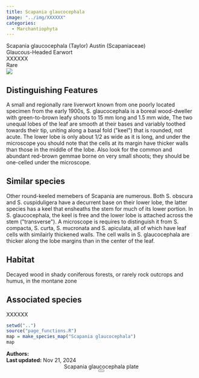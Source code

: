 ```yaml
---
title: Scapania glaucocephala
image: "../img/XXXXXX"
categories:
  - Marchantiophyta
---
```


<div class="info-panel">
 <div class="info-top">
  <div class="taxon-scientific"><span class="taxon-name">Scapania glaucocephala</span> <span class="taxon-authority">(Taylor) Austin</span> <span class="taxon-family">(Scapaniaceae)</span></div>
  <div class="taxon-common">Glaucous-Headed Earwort</div>
 </div>
 <div class="info-bottom">
  <div class="taxon-qnd">XXXXXX</div>
  <div class="taxon-abundance">Rare</div>
 </div>
</div>
<div class="imerss-content-frame">
 <div class="imerss-image-header">
  <div class="imerss-image-holder imerss-column-left" data-toggle="tooltip" style="background-image: url(../img/XXXXXX)" title="XXXXXX">
  </div>

  <div class="imerss-image-holder imerss-column-right" data-toggle="tooltip" style="background-image: url(../img/XXXXXX)" title="XXXXXX">
  </div>
 
 </div>
 <div class="imerss-content-lower">
  <div class="imerss-column-left">
  <div class="tab-microscope" data-micromodal-trigger="modal-plate">
  <img src="../img/bryo guide microscope.png"/>
  </div>

<h2>Distinguishing Features</h2>

A small and regionally rare liverwort known from one poorly located specimen from the early 1900s, S. glaucocephala is a boreal wood-dweller with green-to-brown leafy shoots to 15 mm long and 1.5 mm wide,  The two unequal lobes of the leaf are smooth at their bases and variably toothed towards their tip, uniting along a basal fold (&quot;keel&quot;) that is rounded, not acute. The lower lobe is only about 1/2 as wide as it is long, and under the microscope you should note that the cells at its margin have thicker walls than those in the middle of the lobe. Also look for the common and abundant red-brown gemmae borne on very small shoots; they should be one-celled under the microscope. 

<h2>Similar species</h2>

Other round-keeled memebers of Scapania are numerous. Both S. obscura and S. cuspiduligera have a decurrent base on their lower lobe, the latter species has a keel that ensheaths the stem for much of its lower portion. In S. glaucocephala, the keel is free and the lower lobe is attached across the stem (&quot;transverse&quot;). A microscope is requires to distinguish it from S. compacta, S. curta, S. mucronata and S. apiculata, all of which have leaf cells with similairly thickened walls. The cell walls in S. glaucocephala are thicker along the lobe margins than in the center of the leaf. 

<h2>Habitat</h2>

Decayed wood in shady coniferous forests, or rarely rock outcrops and humus, in the montane zone

<h2>Associated species</h2>

XXXXXX
</div>

<div class="imerss-column-right">

<div class="imerss-image-holder imerss-column-right" data-toggle="tooltip" style="background-image: url(../img/XXXXX)" title="XXXXX">
</div>

<div class="imerss-map-holder">
```r
setwd("..")
source("page_functions.R")
map = make_species_map("Scapania glaucocephala")
map
```
</div>

</div>

</div>
</div>

<div class="taxon-footer">
 <div class="taxon-authors"><b>Authors:</b> <span></span></div>
 <div class="taxon-update"><b>Last updated:</b> <span>Nov 21, 2024</span></div>
</div>

<div class="modal micromodal-slide" id="modal-plate" aria-hidden="true">
 <div class="modal__overlay" tabindex="-1" data-micromodal-close>
  <div class="modal__container" role="dialog" aria-modal="true" aria-labelledby="modal-plate-title" >
   <header class="modal__header">
   <div class="modal__title" id="modal-plate-title">
  Scapania glaucocephala plate
   </div>
   <button class="modal__close" aria-label="Close" data-micromodal-close></button>
   </header>
  <div class="modal__content" id="modal-plate-content">
   <div class="imerss-image-holder" data-toggle="tooltip" style="background-image: url(../img/XXXXX)" title="XXXXX">
  </div>
  </div>
  </div>
 </div>
</div>

<script src="../js/micromodal.min.js"></script>
<link href="../css/style-taxon.css" rel="stylesheet">
<link href="../css/micromodal.css" rel="stylesheet">

<script>
MicroModal.init();
</script>

